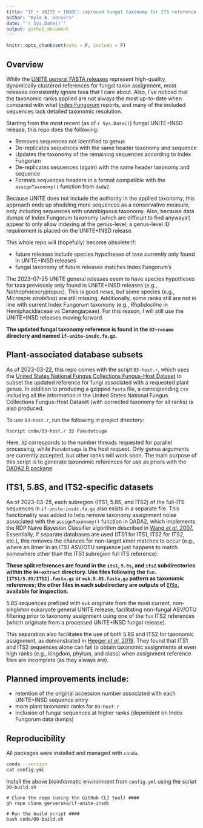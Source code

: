 ```yaml
---
title: "IF + UNITE + INSDC: improved fungal taxonomy for ITS reference sequences"
author: "Kyle A. Gervers"
date: "`r Sys.Date()`"
output: github_document
---
```


```r
knitr::opts_chunk$set(echo = F, include = F)
```

## Overview

While the [UNITE general FASTA releases](https://unite.ut.ee/repository.php) represent high-quality, dynamically clustered references for fungal taxon assignment, most releases consistently ignore taxa that I care about. Also, I’ve noticed that the taxonomic ranks applied are not always the most up-to-date when compared with what [Index Fungorum](http://www.indexfungorum.org/) reports, and many of the included sequences lack detailed taxonomic resolution.

Starting from the most recent (as of `r Sys.Date()`) fungal UNITE+INSD release, this repo does the following: 

- Removes sequences not identified to genus
- De-replicates sequences with the same header taxonomy and sequence
- Updates the taxonomy of the remaining sequences according to Index Fungorum
- De-replicates sequences (again) with the same header taxonomy and sequence
- Formats sequences headers in a format compatible with the `assignTaxonomy()` function from `dada2`

Because UNITE does not include the authority in the applied taxonomy, this approach ends up shedding more sequences as a conservative measure, only including sequences with unambiguous taxonomy. Also, because data dumps of Index Fungorum taxonomy (which are difficult to find anyways!) appear to only allow indexing at the genus-level, a genus-level ID requirement is placed on the UNITE+INSD release.

This whole repo will (hopefully) become obsolete if:

- future releases include species hypotheses of taxa currently only found in UNITE+INSD releases
- fungal taxonomy of future releases matches Index Fungorum's

The 2023-07-25 UNITE general releases seem to have species hypotheses for taxa previously only found in UNITE+INSD releases (e.g., *Nothophaeocryptopus*). This is good news, but some species (e.g., *Micraspis strobilina*) are still missing. Additionally, some ranks still are not in line with current Index Fungorum taxonomy (e.g., *Rhabdocline* in Hemiphacidiaceae vs Cenangiaceae). For this reason, I will still use the UNITE+INSD releases moving forward.

**The updated fungal taxonomy reference is found in the `02-rename` directory and named `if-unite-insdc.fa.gz`.**

## Plant-associated database subsets
As of 2023-03-22, this repo comes with the script `03-host.r`, which uses the [United States National Fungus Collections Fungus-Host Dataset](https://doi.org/10.15482/USDA.ADC/1524414) to subset the updated reference for fungi associated with a requested plant genus. In addition to producing a gzipped `fasta` file, a corresponding `csv` including all the information in the United States National Fungus Collections Fungus-Host Dataset (with corrected taxonomy for all ranks) is also produced.

To use `03-host.r`, run the following in project directory:
```
Rscript code/03-host.r 32 Pseudotsuga
```
Here, `32` corresponds to the number threads requested for parallel processing, while `Pseudotsuga` is the host request. Only genus arguments are currently accepted, but other ranks will work soon. The main purpose of this script is to generate taxonomic references for use as priors with the [DADA2 R package](http://benjjneb.github.io/dada2/).

## ITS1, 5.8S, and ITS2-specific datasets
As of 2023-03-25, each subregion (ITS1, 5.8S, and ITS2) of the full-ITS sequences in `if-unite-insdc.fa.gz` also exists in a separate file. This functionality was added to help remove taxonomy assignment noise associated with the `assignTaxonomy()` function in DADA2, which implements the RDP Naive Bayesian Classifier algorithm described in [Wang *et al*. 2007.](https://doi.org/10.1128/aem.00062-07) Essentially, if separate databases are used (ITS1 for ITS1, ITS2 for ITS2, etc.), this removes the chances for non-target *k*mer matches to occur (e.g., where an 8mer in an ITS1 ASV/OTU sequence just happens to match somewhere other than the ITS1 subregion full ITS reference).

**These split references are found in the `its1`, `5.8s`, and `its2` subdirectories within the `04-extract` directory. Use files following the `fun.[ITS1/5.8S/ITS2].fasta.gz` or `euk.5.8S.fasta.gz` pattern as taxonomic references; the other files in each subdirectory are outputs of [`ITSx`](https://microbiology.se/software/itsx/), available for inspection.**

5.8S sequences prefixed with `euk` originate from the most current, non-singleton eukaryote general UNITE release, facilitating non-fungal ASV/OTU filtering prior to taxonomy assignment using one of the `fun` ITS2 references (which originate from a processed UNITE+INSD fungal release).

This separation also facilitates the use of both 5.8S and ITS2 for taxonomic assignment, as demonstrated in [Heeger *et al*. 2019](https://doi.org/10.1111/2041-210X.13266). They found that ITS1 and ITS2 sequences alone can fail to obtain taxonomic assignments at even high ranks (e.g., kingdom, phylum, and class) when assignment reference files are incomplete (as they always are).

## Planned improvements include:

- retention of the original accession number associated with each UNITE+INSD sequence entry
- more plant taxonomic ranks for `03-host.r`
- inclusion of fungal sequences at higher ranks (dependent on Index Fungorum data dumps)

## Reproducibility

All packages were installed and managed with `conda`.
```bash

conda --version
cat config.yml

```

Install the above bioinformatic environment from `config.yml` using the script `00-build.sh`
```
# Clone the repo (using the GitHub CLI tool) ####
gh repo clone gerverska/if-unite-insdc

# Run the build script ####
bash code/00-build.sh
```